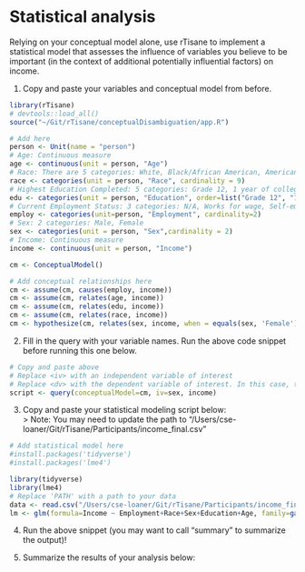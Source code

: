# Statistical analysis
Relying on your conceptual model alone, use rTisane to implement a statistical model that assesses the influence of variables you believe to be important (in the context of additional potentially influential factors) on income.

1. Copy and paste your variables and conceptual model from before. 
```r
library(rTisane)
# devtools::load_all()
source("~/Git/rTisane/conceptualDisambiguation/app.R")

# Add here
person <- Unit(name = "person")
# Age: Continuous measure
age <- continuous(unit = person, "Age")
# Race: There are 5 categories: White, Black/African American, American Indian or Alaska Native, Asian or Pacific Islander, Mixed Race
race <- categories(unit = person, "Race", cardinality = 9)
# Highest Education Completed: 5 categories: Grade 12, 1 year of college, 2 years of college, 4 years of college, 5+ years of colleges
edu <- categories(unit = person, "Education", order=list("Grade 12", "1 year of college", "2 years of college", "4 years of college", "5+ years of college"))
# Current Employment Status: 3 categories: N/A, Works for wage, Self-employed
employ <- categories(unit=person, "Employment", cardinality=2)
# Sex: 2 categories: Male, Female
sex <- categories(unit = person, "Sex",cardinality = 2)
# Income: Continuous measure
income <- continuous(unit = person, "Income")

cm <- ConceptualModel()

# Add conceptual relationships here
cm <- assume(cm, causes(employ, income))
cm <- assume(cm, relates(age, income))
cm <- assume(cm, relates(edu, income))
cm <- assume(cm, relates(race, income))
cm <- hypothesize(cm, relates(sex, income, when = equals(sex, 'Female'), decreases(income)))
```

2. Fill in the query with your variable names. Run the above code snippet before running this one below.
```r
# Copy and paste above 
# Replace <iv> with an independent variable of interest
# Replace <dv> with the dependent variable of interest. In this case, the variable for income. 
script <- query(conceptualModel=cm, iv=sex, income)
```

3. Copy and paste your statistical modeling script below:  
> Note: You may need to update the path to "/Users/cse-loaner/Git/rTisane/Participants/income_final.csv"
```r
# Add statistical model here
#install.packages('tidyverse')
#install.packages('lme4')

library(tidyverse)
library(lme4)
# Replace 'PATH' with a path to your data
data <- read.csv("/Users/cse-loaner/Git/rTisane/Participants/income_final.csv")
lm <- glm(formula=Income ~ Employment+Race+Sex+Education+Age, family=gaussian(link='log'), data=data)
```

4. Run the above snippet (you may want to call "summary" to summarize the output)!

5. Summarize the results of your analysis below: 
